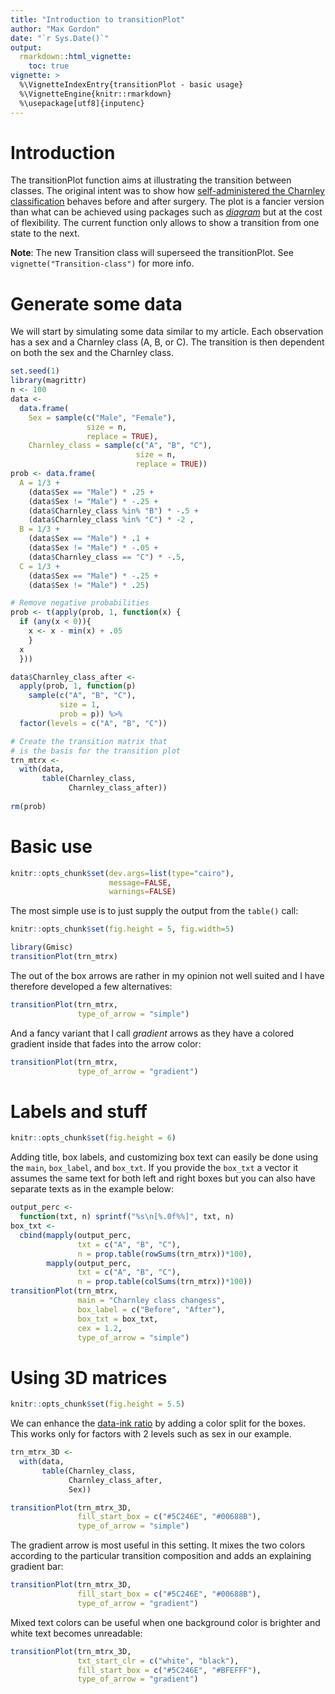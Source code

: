```yaml
---
title: "Introduction to transitionPlot"
author: "Max Gordon"
date: "`r Sys.Date()`"
output: 
  rmarkdown::html_vignette:
    toc: true
vignette: >
  %\VignetteIndexEntry{transitionPlot - basic usage}
  %\VignetteEngine{knitr::rmarkdown}
  %\usepackage[utf8]{inputenc}
---
```


Introduction
============

The transitionPlot function aims at illustrating the transition between classes. The original intent was to show how [self-administered the Charnley classification](https://www.tandfonline.com/doi/full/10.3109/17453674.2014.931199) behaves before and after surgery. The plot is a fancier version than what can be achieved using packages such as [*diagram*](https://CRAN.R-project.org/package=diagram) but at the cost of flexibility. The current function only allows to show a transition from one state to the next. 

**Note**: The new Transition class will superseed the transitionPlot. See `vignette("Transition-class")` for more info.

Generate some data
==================


We will start by simulating some data similar to my article. Each observation has a sex and a Charnley class (A, B, or C). The transition is then dependent on both the sex and the Charnley class.

```r
set.seed(1)
library(magrittr)
n <- 100
data <- 
  data.frame(
    Sex = sample(c("Male", "Female"),
                 size = n,
                 replace = TRUE),
    Charnley_class = sample(c("A", "B", "C"), 
                            size = n, 
                            replace = TRUE))
prob <- data.frame(
  A = 1/3 +
    (data$Sex == "Male") * .25 +
    (data$Sex != "Male") * -.25 +
    (data$Charnley_class %in% "B") * -.5 +
    (data$Charnley_class %in% "C") * -2 ,
  B = 1/3 +
    (data$Sex == "Male") * .1 + 
    (data$Sex != "Male") * -.05 +
    (data$Charnley_class == "C") * -.5,
  C = 1/3 +
    (data$Sex == "Male") * -.25 +
    (data$Sex != "Male") * .25)

# Remove negative probabilities
prob <- t(apply(prob, 1, function(x) {
  if (any(x < 0)){
    x <- x - min(x) + .05
    }
  x
  }))

data$Charnley_class_after <- 
  apply(prob, 1, function(p)
    sample(c("A", "B", "C"), 
           size = 1, 
           prob = p)) %>%
  factor(levels = c("A", "B", "C"))

# Create the transition matrix that 
# is the basis for the transition plot
trn_mtrx <-
  with(data,
       table(Charnley_class, 
             Charnley_class_after))
  
rm(prob)
```

Basic use
=========
```r
knitr::opts_chunk$set(dev.args=list(type="cairo"), 
                      message=FALSE, 
                      warnings=FALSE)
```

The most simple use is to just supply the output from the `table()` call:

```r
knitr::opts_chunk$set(fig.height = 5, fig.width=5)
```

```r
library(Gmisc)
transitionPlot(trn_mtrx)
```

The out of the box arrows are rather in my opinion not well suited and I have therefore developed a few alternatives:

```r
transitionPlot(trn_mtrx, 
               type_of_arrow = "simple")
```

And a fancy variant that I call *gradient* arrows as they have a colored gradient inside that fades into the arrow color:

```r
transitionPlot(trn_mtrx, 
               type_of_arrow = "gradient")
```

Labels and stuff
================

```r
knitr::opts_chunk$set(fig.height = 6)
```

Adding title, box labels, and customizing box text can easily be done using the `main`, `box_label`, and `box_txt`. If you provide the `box_txt` a vector it assumes the same text for both left and right boxes but you can also have separate texts as in the example below:

```r
output_perc <- 
  function(txt, n) sprintf("%s\n[%.0f%%]", txt, n)
box_txt <- 
  cbind(mapply(output_perc, 
               txt = c("A", "B", "C"), 
               n = prop.table(rowSums(trn_mtrx))*100),
        mapply(output_perc, 
               txt = c("A", "B", "C"), 
               n = prop.table(colSums(trn_mtrx))*100))
transitionPlot(trn_mtrx, 
               main = "Charnley class changess",
               box_label = c("Before", "After"),
               box_txt = box_txt,
               cex = 1.2,
               type_of_arrow = "simple")
```

Using 3D matrices
=================

```r
knitr::opts_chunk$set(fig.height = 5.5)
```

We can enhance the [data-ink ratio](https://infovis-wiki.net/wiki/Data-Ink_Ratio) by adding a color split for the boxes. This works only for factors with 2 levels such as sex in our example.

```r
trn_mtrx_3D <-
  with(data,
       table(Charnley_class, 
             Charnley_class_after,
             Sex))

transitionPlot(trn_mtrx_3D, 
               fill_start_box = c("#5C246E", "#00688B"),
               type_of_arrow = "simple")
```

The gradient arrow is most useful in this setting. It mixes the two colors according to the particular transition composition and adds an explaining gradient bar:

```r
transitionPlot(trn_mtrx_3D, 
               fill_start_box = c("#5C246E", "#00688B"),
               type_of_arrow = "gradient")
```

Mixed text colors can be useful when one background color is brighter and white text becomes unreadable:

```r
transitionPlot(trn_mtrx_3D, 
               txt_start_clr = c("white", "black"),
               fill_start_box = c("#5C246E", "#BFEFFF"),
               type_of_arrow = "gradient")
```

